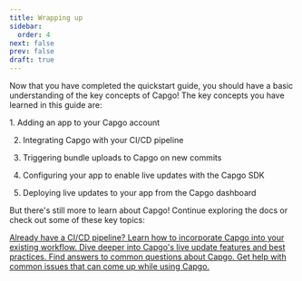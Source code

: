 ```yaml
---
title: Wrapping up
sidebar:
  order: 4
next: false
prev: false
draft: true
---
```



Now that you have completed the quickstart guide, you should have a basic understanding of the key concepts of Capgo! The key concepts you have learned in this guide are:

<Steps>
1. Adding an app to your Capgo account

2. Integrating Capgo with your CI/CD pipeline 

3. Triggering bundle uploads to Capgo on new commits

4. Configuring your app to enable live updates with the Capgo SDK

5. Deploying live updates to your app from the Capgo dashboard
</Steps>

But there's still more to learn about Capgo! Continue exploring the docs or check out some of these key topics:

<CardGrid stagger>
  <a href="/docs/cicd-integration/">
    <Card title="CI/CD Integration" icon="gitlab">
      Already have a CI/CD pipeline? Learn how to incorporate Capgo into your existing workflow.
    </Card>
  </a>

  <a href="/docs/live-updates/">
    <Card title="Live Updates" icon="cloud-download">
      Dive deeper into Capgo's live update features and best practices.
    </Card>
  </a>

  <a href="/docs/faq/">  
    <Card title="FAQ" icon="open-book">
      Find answers to common questions about Capgo.
    </Card>
  </a>

  <a href="/docs/troubleshooting/">
    <Card title="Troubleshooting" icon="error">
      Get help with common issues that can come up while using Capgo.
    </Card>
  </a>
</CardGrid>
